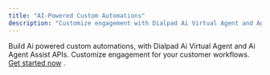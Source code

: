```yaml
---
title: "AI-Powered Custom Automations"
description: "Customize engagement with Dialpad Ai Virtual Agent and Agent Assist APIs."
---
```

Build Ai powered custom automations, with Dialpad Ai Virtual Agent and Ai Agent Assist APIs. Customize engagement for your customer workflows. [Get started now](https://developer.karehq.com)
.